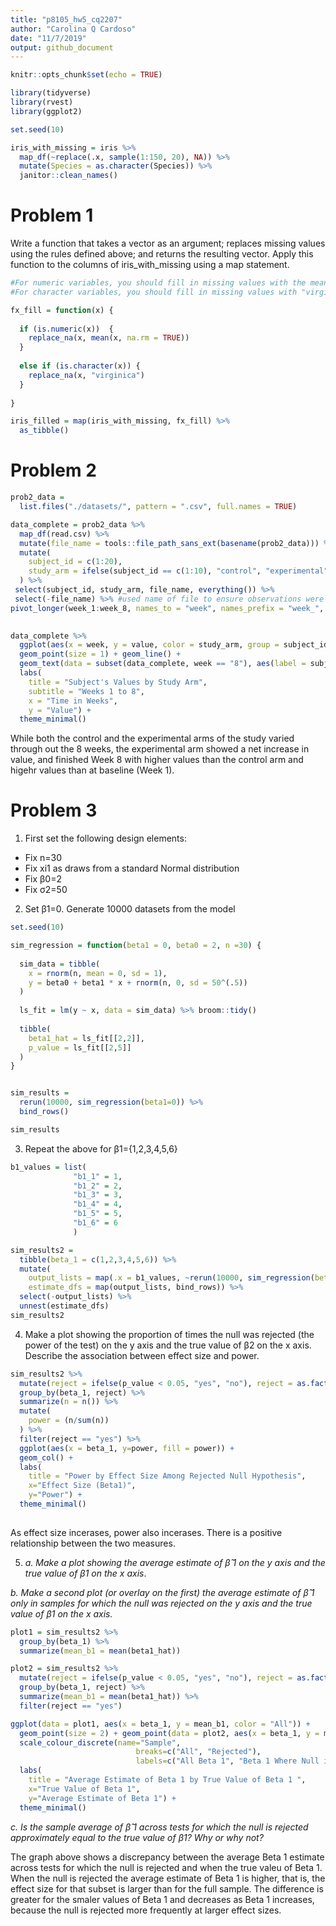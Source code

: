 ```yaml
---
title: "p8105_hw5_cq2207"
author: "Carolina Q Cardoso"
date: "11/7/2019"
output: github_document
---
```


```r
knitr::opts_chunk$set(echo = TRUE)
```

```r
library(tidyverse)
library(rvest)
library(ggplot2)

set.seed(10)

iris_with_missing = iris %>% 
  map_df(~replace(.x, sample(1:150, 20), NA)) %>%
  mutate(Species = as.character(Species)) %>%
  janitor::clean_names()

```

# Problem 1

Write a function that takes a vector as an argument; replaces missing values using the rules defined above; and returns the resulting vector. Apply this function to the columns of iris_with_missing using a map statement.

```r

#For numeric variables, you should fill in missing values with the mean of non-missing values
#For character variables, you should fill in missing values with "virginica" (Species)

fx_fill = function(x) {
  
  if (is.numeric(x))  {
    replace_na(x, mean(x, na.rm = TRUE))
  }
  
  else if (is.character(x)) {
    replace_na(x, "virginica")
  }
  
}

iris_filled = map(iris_with_missing, fx_fill) %>%
  as_tibble()


```

# Problem 2

```r

prob2_data =
  list.files("./datasets/", pattern = ".csv", full.names = TRUE) 

data_complete = prob2_data %>%
  map_df(read.csv) %>%
  mutate(file_name = tools::file_path_sans_ext(basename(prob2_data))) %>%
  mutate(
    subject_id = c(1:20), 
    study_arm = ifelse(subject_id == c(1:10), "control", "experimental")
  ) %>%
 select(subject_id, study_arm, file_name, everything()) %>%
 select(-file_name) %>% #used name of file to ensure observations were coded correctly as control/experimental 
pivot_longer(week_1:week_8, names_to = "week", names_prefix = "week_", values_to = "value")
 

data_complete %>%
  ggplot(aes(x = week, y = value, color = study_arm, group = subject_id)) +
  geom_point(size = 1) + geom_line() +
  geom_text(data = subset(data_complete, week == "8"), aes(label = subject_id, x = week, y = value), hjust = -.5) +
  labs(
    title = "Subject's Values by Study Arm",
    subtitle = "Weeks 1 to 8",
    x = "Time in Weeks",
    y = "Value") + 
  theme_minimal() 


```

While both the control and the experimental arms of the study varied through out the 8 weeks, the experimental arm showed a net increase in value, and finished Week 8 with higher values than the control arm and higehr values than at baseline (Week 1).


# Problem 3

1) First set the following design elements:

- Fix n=30
- Fix xi1 as draws from a standard Normal distribution
- Fix β0=2
- Fix σ2=50

2) Set β1=0. Generate 10000 datasets from the model

```r

set.seed(10)

sim_regression = function(beta1 = 0, beta0 = 2, n =30) {
  
  sim_data = tibble(
    x = rnorm(n, mean = 0, sd = 1),
    y = beta0 + beta1 * x + rnorm(n, 0, sd = 50^(.5))
  )
  
  ls_fit = lm(y ~ x, data = sim_data) %>% broom::tidy()
  
  tibble(
    beta1_hat = ls_fit[[2,2]],
    p_value = ls_fit[[2,5]]
  )
}


sim_results = 
  rerun(10000, sim_regression(beta1=0)) %>% 
  bind_rows() 

sim_results

```

3) Repeat the above for  β1={1,2,3,4,5,6}

```r
b1_values = list( 
              "b1_1" = 1, 
              "b1_2" = 2, 
              "b1_3" = 3,
              "b1_4" = 4,
              "b1_5" = 5,
              "b1_6" = 6
              )

sim_results2 = 
  tibble(beta_1 = c(1,2,3,4,5,6)) %>% 
  mutate(
    output_lists = map(.x = b1_values, ~rerun(10000, sim_regression(beta1 = .x))),
    estimate_dfs = map(output_lists, bind_rows)) %>% 
  select(-output_lists) %>% 
  unnest(estimate_dfs)
sim_results2
```

4) Make a plot showing the proportion of times the null was rejected (the power of the test) on the y axis and the true value of β2 on the x axis. Describe the association between effect size and power.

```r

sim_results2 %>%
  mutate(reject = ifelse(p_value < 0.05, "yes", "no"), reject = as.factor(reject)) %>%
  group_by(beta_1, reject) %>% 
  summarize(n = n()) %>% 
  mutate(
    power = (n/sum(n))
  ) %>% 
  filter(reject == "yes") %>% 
  ggplot(aes(x = beta_1, y=power, fill = power)) + 
  geom_col() + 
  labs(
    title = "Power by Effect Size Among Rejected Null Hypothesis",
    x="Effect Size (Beta1)", 
    y="Power") + 
  theme_minimal() 
  
```

As effect size incerases, power also incerases. There is a positive relationship between the two measures.


5) 
 _a. Make a plot showing the average estimate of β̂ 1 on the y axis and the true value of β1 on the x axis_.
 
 _b. Make a second plot (or overlay on the first) the average estimate of β̂ 1 only in samples for which the null was rejected on the y axis and the true value of β1 on the x axis._


```r

plot1 = sim_results2 %>%
  group_by(beta_1) %>%
  summarize(mean_b1 = mean(beta1_hat)) 

plot2 = sim_results2 %>%
  mutate(reject = ifelse(p_value < 0.05, "yes", "no"), reject = as.factor(reject)) %>%
  group_by(beta_1, reject) %>%
  summarize(mean_b1 = mean(beta1_hat)) %>%
  filter(reject == "yes") 

ggplot(data = plot1, aes(x = beta_1, y = mean_b1, color = "All")) +
  geom_point(size = 2) + geom_point(data = plot2, aes(x = beta_1, y = mean_b1, color = "Rejected"), size = 2) +
  scale_colour_discrete(name="Sample",
                            breaks=c("All", "Rejected"),
                            labels=c("All Beta 1", "Beta 1 Where Null is Rejected")) +
  labs(
    title = "Average Estimate of Beta 1 by True Value of Beta 1 ",
    x="True Value of Beta 1", 
    y="Average Estimate of Beta 1") + 
  theme_minimal()

```

_c. Is the sample average of β̂ 1 across tests for which the null is rejected approximately equal to the true value of β1? Why or why not?_

The graph above shows a discrepancy between the average Beta 1 estimate across tests for which the null is rejected and when the true valeu of Beta 1. When the null is rejected the average estimate of Beta 1 is higher, that is, the effect size for that subset is larger than for the full sample. The difference is greater for the smaler values of Beta 1 and decreases as Beta 1 increases, because the null is rejected more frequently at larger effect sizes.  
